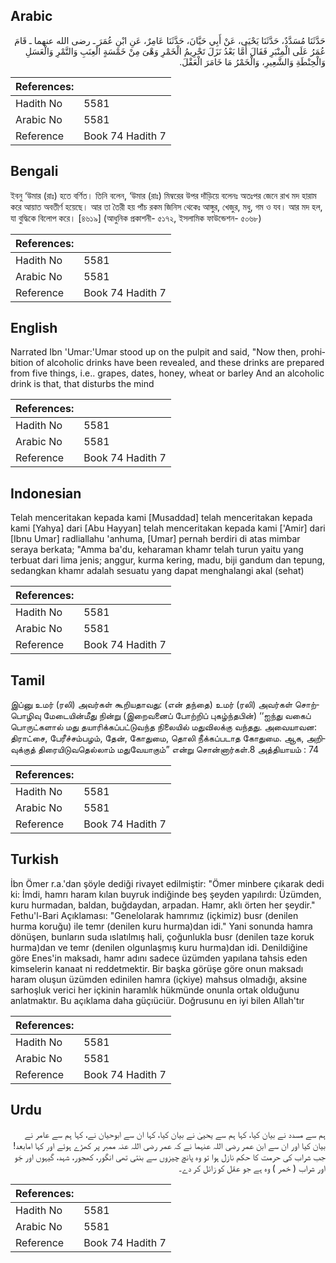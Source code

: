 ## Arabic


<div dir="rtl" lang="ar" style={{fontSize:'larger',backgroundColor:'#f8f9fa',padding:20}}>
حَدَّثَنَا مُسَدَّدٌ، حَدَّثَنَا يَحْيَى، عَنْ أَبِي حَيَّانَ، حَدَّثَنَا عَامِرٌ، عَنِ ابْنِ عُمَرَ ـ رضى الله عنهما ـ قَامَ عُمَرُ عَلَى الْمِنْبَرِ فَقَالَ أَمَّا بَعْدُ نَزَلَ تَحْرِيمُ الْخَمْرِ وَهْىَ مِنْ خَمْسَةٍ الْعِنَبِ وَالتَّمْرِ وَالْعَسَلِ وَالْحِنْطَةِ وَالشَّعِيرِ، وَالْخَمْرُ مَا خَامَرَ الْعَقْلَ‏.‏
</div>
<div style={{backgroundColor:'#f8f9fa',padding:20, marginBottom: 10}}><table> <thead> <tr> <th>References:</th> <th></th> </tr> </thead> <tbody><tr><td>Hadith No</td><td>5581</td></tr><tr><td>Arabic No</td><td>5581</td></tr><tr><td>Reference</td><td>Book 74 Hadith 7</td></tr></tbody></table></div>

## Bengali


<div dir="ltr" lang="bn" style={{fontSize:'larger',backgroundColor:'#f8f9fa',padding:20}}>
ইবনু ‘উমার (রাঃ) হতে বর্ণিত। তিনি বলেন, ‘উমার (রাঃ) মিম্বরের উপর দাঁড়িয়ে বলেনঃ অতঃপর জেনে রাখ মদ হারাম করে আয়াত অবতীর্ণ হয়েছে। আর তা তৈরী হয় পাঁচ রকম জিনিস থেকেঃ আঙ্গুর, খেজুর, মধু, গম ও যব। আর মদ হল, যা বুদ্ধিকে বিলোপ করে। [৪৬১৯] (আধুনিক প্রকাশনী- ৫১৭২, ইসলামিক ফাউন্ডেশন- ৫০৬৮)
</div>
<div style={{backgroundColor:'#f8f9fa',padding:20, marginBottom: 10}}><table> <thead> <tr> <th>References:</th> <th></th> </tr> </thead> <tbody><tr><td>Hadith No</td><td>5581</td></tr><tr><td>Arabic No</td><td>5581</td></tr><tr><td>Reference</td><td>Book 74 Hadith 7</td></tr></tbody></table></div>

## English


<div dir="ltr" lang="en" style={{fontSize:'larger',backgroundColor:'#f8f9fa',padding:20}}>
Narrated Ibn 'Umar:'Umar stood up on the pulpit and said, "Now then, prohibition of alcoholic drinks have been revealed, and these drinks are prepared from five things, i.e.. grapes, dates, honey, wheat or barley And an alcoholic drink is that, that disturbs the mind
</div>
<div style={{backgroundColor:'#f8f9fa',padding:20, marginBottom: 10}}><table> <thead> <tr> <th>References:</th> <th></th> </tr> </thead> <tbody><tr><td>Hadith No</td><td>5581</td></tr><tr><td>Arabic No</td><td>5581</td></tr><tr><td>Reference</td><td>Book 74 Hadith 7</td></tr></tbody></table></div>

## Indonesian


<div dir="ltr" lang="id" style={{fontSize:'larger',backgroundColor:'#f8f9fa',padding:20}}>
Telah menceritakan kepada kami [Musaddad] telah menceritakan kepada kami [Yahya] dari [Abu Hayyan] telah menceritakan kepada kami ['Amir] dari [Ibnu Umar] radliallahu 'anhuma, [Umar] pernah berdiri di atas mimbar seraya berkata; "Amma ba'du, keharaman khamr telah turun yaitu yang terbuat dari lima jenis; anggur, kurma kering, madu, biji gandum dan tepung, sedangkan khamr adalah sesuatu yang dapat menghalangi akal (sehat)
</div>
<div style={{backgroundColor:'#f8f9fa',padding:20, marginBottom: 10}}><table> <thead> <tr> <th>References:</th> <th></th> </tr> </thead> <tbody><tr><td>Hadith No</td><td>5581</td></tr><tr><td>Arabic No</td><td>5581</td></tr><tr><td>Reference</td><td>Book 74 Hadith 7</td></tr></tbody></table></div>

## Tamil


<div dir="ltr" lang="ta" style={{fontSize:'larger',backgroundColor:'#f8f9fa',padding:20}}>
இப்னு உமர் (ரலி) அவர்கள் கூறியதாவது: (என் தந்தை) உமர் (ரலி) அவர்கள் சொற்பொழிவு மேடையின்மீது நின்று (இறைவனைப் போற்றிப் புகழ்ந்தபின்) ‘‘ஐந்து வகைப் பொருட்களால் மது தயாரிக்கப்பட்டுவந்த நிலையில் மதுவிலக்கு வந்தது. அவையாவன: திராட்சை, பேரீச்சம்பழம், தேன், கோதுமை, தொலி நீக்கப்படாத கோதுமை. ஆக, அறிவுக்குத் திரையிடுவதெல்லாம் மதுவேயாகும்” என்று சொன்னார்கள்.8 அத்தியாயம் : 74
</div>
<div style={{backgroundColor:'#f8f9fa',padding:20, marginBottom: 10}}><table> <thead> <tr> <th>References:</th> <th></th> </tr> </thead> <tbody><tr><td>Hadith No</td><td>5581</td></tr><tr><td>Arabic No</td><td>5581</td></tr><tr><td>Reference</td><td>Book 74 Hadith 7</td></tr></tbody></table></div>

## Turkish


<div dir="ltr" lang="tr" style={{fontSize:'larger',backgroundColor:'#f8f9fa',padding:20}}>
İbn Ömer r.a.'dan şöyle dediği rivayet edilmiştir: "Ömer minbere çıkarak dedi ki: İmdi, hamrı haram kılan buyruk indiğinde beş şeyden yapılırdı: Üzümden, kuru hurmadan, baldan, buğdaydan, arpadan. Hamr, aklı örten her şeydir." Fethu'l-Bari Açıklaması: "Genelolarak hamrımız (içkimiz) busr (denilen hurma koruğu) ile temr (denilen kuru hurma)dan idi." Yani sonunda hamra dönüşen, bunların suda ıslatılmış hali, çoğunlukla busr (denilen taze koruk hurma)dan ve temr (denilen olgunlaşmış kuru hurma)dan idi. Denildiğine göre Enes'in maksadı, hamr adını sadece üzümden yapılana tahsis eden kimselerin kanaat ni reddetmektir. Bir başka görüşe göre onun maksadı haram oluşun üzümden edinilen hamra (içkiye) mahsus olmadığı, aksine sarhoşluk verici her içkinin haramlık hükmünde onunla ortak olduğunu anlatmaktır. Bu açıklama daha güçıüciür. Doğrusunu en iyi bilen Allah'tır
</div>
<div style={{backgroundColor:'#f8f9fa',padding:20, marginBottom: 10}}><table> <thead> <tr> <th>References:</th> <th></th> </tr> </thead> <tbody><tr><td>Hadith No</td><td>5581</td></tr><tr><td>Arabic No</td><td>5581</td></tr><tr><td>Reference</td><td>Book 74 Hadith 7</td></tr></tbody></table></div>

## Urdu


<div dir="rtl" lang="ur" style={{fontSize:'larger',backgroundColor:'#f8f9fa',padding:20}}>
ہم سے مسدد نے بیان کیا، کہا ہم سے یحییٰ نے بیان کیا، کہا ان سے ابوحیان نے، کہا ہم سے عامر نے بیان کیا اور ان سے ابن عمر رضی اللہ عنہما نے کہ عمر رضی اللہ عنہ ممبر پر کھڑے ہوئے اور کہا امابعد! جب شراب کی حرمت کا حکم نازل ہوا تو وہ پانچ چیزوں سے بنتی تھی انگور، کھجور، شہد، گیہوں اور جَو اور شراب ( خمر ) وہ ہے جو عقل کو زائل کر دے۔
</div>
<div style={{backgroundColor:'#f8f9fa',padding:20, marginBottom: 10}}><table> <thead> <tr> <th>References:</th> <th></th> </tr> </thead> <tbody><tr><td>Hadith No</td><td>5581</td></tr><tr><td>Arabic No</td><td>5581</td></tr><tr><td>Reference</td><td>Book 74 Hadith 7</td></tr></tbody></table></div>